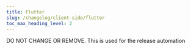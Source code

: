```yaml
---
title: Flutter
slug: /changelog/client-side/flutter
toc_max_heading_level: 2
---
```


<style>
    {`
    h2:not(:first-of-type) {
        border-top: 2px solid #ddd7e9;
        padding-top: 40px;
    }
    `}
</style>

<div style={{display:"none"}}>DO NOT CHANGE OR REMOVE. This is used for the release automation</div>